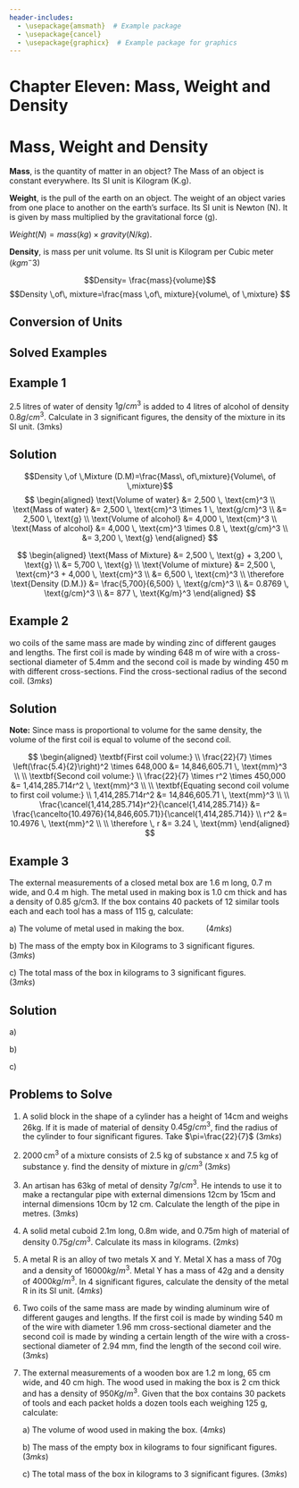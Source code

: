 ```yaml
---
header-includes:
  - \usepackage{amsmath}  # Example package
  - \usepackage{cancel}
  - \usepackage{graphicx}  # Example package for graphics
---
```


# Chapter Eleven: Mass, Weight and Density

# Mass, Weight and Density {.unnumbered}

**Mass**, is the quantity of matter in an object? The Mass of an object
is constant everywhere. Its SI unit is Kilogram (K.g).

**Weight**, is the pull of the earth on an object. The weight of an
object varies from one place to another on the earth's surface. Its SI
unit is Newton (N). It is given by mass multiplied by the gravitational
force (g).

$Weight (N) = mass (kg) \times gravity (N/kg).$

**Density**, is mass per unit volume. Its SI unit is Kilogram per Cubic
meter ($kgm^-3$)

$$Density= \frac{mass}{volume}$$
$$Density \,of\, mixture=\frac{mass \,of\, mixture}{volume\, of \,mixture} $$

::: {.callout-note collapse="false"}
## Conversion of Units

```{=latex}
\begin{equation}
\begin{split}
1 \,tonne &= 1,000\, Kilograms\\
1 \,kilogram &= 1,000 \,grams\\
1g/cm^3& = 1,000 Kg/m^3
\end{split}
\end{equation}
```
:::

## Solved Examples

::: {.callout-note collapse="false"}
## Example 1

2.5 litres of water of density $1g/cm^3$ is added to 4 litres of alcohol
of density $0.8 g/cm^3$. Calculate in 3 significant figures, the density
of the mixture in its SI unit. \hspace{4.2 cm} (3mks)
:::

::: {.callout-caution collapse="true"}
## Solution

$$Density \,of \,Mixture (D.M)=\frac{Mass\, of\,mixture}{Volume\, of \,mixture}$$
$$
\begin{aligned}
\text{Volume of water} &= 2,500 \, \text{cm}^3 \\
\text{Mass of water} &= 2,500 \, \text{cm}^3 \times 1 \, \text{g/cm}^3 \\
&= 2,500 \, \text{g} \\
\text{Volume of alcohol} &= 4,000 \, \text{cm}^3 \\
\text{Mass of alcohol} &= 4,000 \, \text{cm}^3 \times 0.8 \, \text{g/cm}^3 \\
&= 3,200 \, \text{g}
\end{aligned}
$$

$$
\begin{aligned}
\text{Mass of Mixture} &= 2,500 \, \text{g} + 3,200 \, \text{g} \\
&= 5,700 \, \text{g} \\
\text{Volume of mixture} &= 2,500 \, \text{cm}^3 + 4,000 \, \text{cm}^3 \\
&= 6,500 \, \text{cm}^3 \\
\therefore \text{Density (D.M.)} &= \frac{5,700}{6,500} \, \text{g/cm}^3 \\
&= 0.8769 \, \text{g/cm}^3 \\
&= 877 \, \text{Kg/m}^3
\end{aligned}
$$
:::

::: {.callout-note collapse="false"}
## Example 2

wo coils of the same mass are made by winding zinc of different gauges
and lengths. The first coil is made by winding 648 m of wire with a
cross-sectional diameter of 5.4mm and the second coil is made by winding
450 m with different cross-sections. Find the cross-sectional radius of
the second coil. $(3mks)$
:::

::: {.callout-caution collapse="true"}
## Solution

**Note:** Since mass is proportional to volume for the same density, the
volume of the first coil is equal to volume of the second coil.

$$
\begin{aligned}
\textbf{First coil volume:} \\
\frac{22}{7} \times \left(\frac{5.4}{2}\right)^2 \times 648,000 &= 14,846,605.71 \, \text{mm}^3 \\
\\
\textbf{Second coil volume:} \\
\frac{22}{7} \times r^2 \times 450,000 &= 1,414,285.714r^2 \, \text{mm}^3 \\
\\
\textbf{Equating second coil volume to first coil volume:} \\
1,414,285.714r^2 &= 14,846,605.71 \, \text{mm}^3 \\
\\
\frac{\cancel{1,414,285.714}r^2}{\cancel{1,414,285.714}} &= \frac{\cancelto{10.4976}{14,846,605.71}}{\cancel{1,414,285.714}} \\
r^2 &= 10.4976 \, \text{mm}^2 \\
\\
\therefore \, r &= 3.24 \, \text{mm}
\end{aligned}
$$
:::

::: {.callout-note collapse="false"}
## Example 3

The external measurements of a closed metal box are 1.6 m long, 0.7 m
wide, and 0.4 m high. The metal used in making box is 1.0 cm thick and
has a density of 0.85 g/cm3. If the box contains 40 packets of 12
similar tools each and each tool has a mass of 115 g, calculate:

a\) The volume of metal used in making the box. $\hspace{1cm} (4mks)$

b\) The mass of the empty box in Kilograms to 3 significant figures.
$\hspace{1cm} (3mks)$

c\) The total mass of the box in kilograms to 3 significant figures.
$\hspace{1cm} (3mks)$
:::

::: {.callout-caution collapse="true"}
## Solution

a\) 

```{=latex}
$$
\begin{aligned}
\textbf{Volume of the Cuboid (v):} & \\
v &= \text{Length} \times \text{Width} \times \text{Height} \\
\textbf{External Measurement:} & \\
\text{Length} &= 160 \, \text{cm} \\
\text{Width} &= 70 \, \text{cm} \\
\text{Height} &= 40 \, \text{cm} \\
\textbf{Internal Measurement:} & \\
\text{Thickness} &= 1 \, \text{cm} \\
\text{Internal Length} &= 158 \, \text{cm} \\
\text{Internal Width} &= 68 \, \text{cm} \\
\text{Internal Height} &= 38 \, \text{cm} \\ 
\end{aligned}
$$
```

```{=latex}
\[
\begin{aligned}
\text{Width} &= 68 \, \text{cm} \\
\text{Height} &= 38 \, \text{cm} \\ 
\textbf{External Volume:} \\
160 \times 70 \times 40 &= 448,000 \, \text{cm}^3 \\ 
\textbf{Internal Volume:} \\
158 \times 68 \times 38 &= 408,272 \, \text{cm}^3 \\ 
448,000 \, \text{cm}^3 - 408,272 \, \text{cm}^3 &= 39,728 \, \text{cm}^3 \\ 
\therefore \textbf{Volume of the metal} &= 39,728 \, \text{cm}^3 
\end{aligned}
\]
```

b\) 

```{=latex}
\[
\begin{aligned}
\text{Mass} &= \text{density} \times \text{volume} \\
&= 0.85 \, \text{g/cm}^3 \times 39,728 \, \text{cm}^3 \\ 
&= 33,768.8 \, \text{g} \\ 
\frac{33,768.8}{1000} &= 33.7688 \, \text{Kg} \\ 
\therefore \textbf{Mass of the empty box} &= 33.8 \, \text{Kg}
\end{aligned}
\]
```

c\) 

```{=latex}
\[
\begin{aligned}
\textbf{Mass of tools:} \\
12 \times 40 \times 115 &= 55,200 \, \text{g} \\
\frac{55,200}{1000} &= 55.2 \, \text{Kg} \\
\therefore \textbf{The total Mass} &= 55.2 + 33.8 \\
&= 89.0 \, \text{Kg}
\end{aligned}
\]
```
:::

::: {.callout-note collapse="false"}
## Problems to Solve

1.  A solid block in the shape of a cylinder has a height of 14cm and
    weighs 26kg. If it is made of material of density $0.45g/cm^3$, find
    the radius of the cylinder to four significant figures. Take
    $\pi=\frac{22}{7}$ \hspace{13.7 cm} $(3mks)$

2.  $2000\, \text{cm}^3$ of a mixture consists of 2.5 kg of substance x and 7.5
    kg of substance y. find the density of mixture in $g/cm^3$
    \hspace{11 cm} $(3mks)$

3.  An artisan has 63kg of metal of density $7g/cm^3$. He intends to use
    it to make a rectangular pipe with external dimensions 12cm by 15cm
    and internal dimensions 10cm by 12 cm. Calculate the length of the
    pipe in metres. \hspace{9.8 cm} $(3mks)$

4.  A solid metal cuboid 2.1m long, 0.8m wide, and 0.75m high of
    material of density $0.75g/cm^3$. Calculate its mass in kilograms.
    \hspace{8.8 cm} $(2mks)$

5.  A metal R is an alloy of two metals X and Y. Metal X has a mass of
    70g and a density of $16000kg/m^3$. Metal Y has a mass of 42g and a
    density of $4000 kg/m^3$. In 4 significant figures, calculate the
    density of the metal R in its SI unit. \hspace{6cm} $(4mks)$

6.  Two coils of the same mass are made by winding aluminum wire of
    different gauges and lengths. If the first coil is made by winding
    540 m of the wire with diameter 1.96 mm cross-sectional diameter and
    the second coil is made by winding a certain length of the wire with
    a cross-sectional diameter of 2.94 mm, find the length of the second
    coil wire. \hspace{4.3cm} $(3mks)$

7.  The external measurements of a wooden box are 1.2 m long, 65 cm
    wide, and 40 cm high. The wood used in making the box is 2 cm thick
    and has a density of $950 Kg/m^3$. Given that the box contains 30
    packets of tools and each packet holds a dozen tools each weighing
    125 g, calculate:

    a\) The volume of wood used in making the box. \hspace{6cm} $(4mks)$

    b\) The mass of the empty box in kilograms to four significant
    figures. \hspace{3cm}$(3mks)$

    c\) The total mass of the box in kilograms to 3 significant figures.
    \hspace{3.8cm}$(3mks)$
:::
